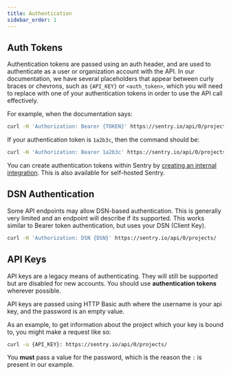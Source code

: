 ```yaml
---
title: Authentication
sidebar_order: 1
---
```


## Auth Tokens

Authentication tokens are passed using an auth header, and are used to authenticate as a user or organization account with the API. In our documentation, we have several placeholders that appear between curly braces or chevrons, such as `{API_KEY}` or `<auth_token>`, which you will need to replace with one of your authentication tokens in order to use the API call effectively. 


For example, when the documentation says:

```bash
curl -H 'Authorization: Bearer {TOKEN}' https://sentry.io/api/0/projects/
```

If your authentication token is `1a2b3c`, then the command should be:
```bash
curl -H 'Authorization: Bearer 1a2b3c' https://sentry.io/api/0/projects/
```
You can create authentication tokens within Sentry by [creating an internal integration](https://docs.sentry.io/product/integrations/integration-platform/#internal-integrations). This is also available for self-hosted Sentry.

## DSN Authentication

Some API endpoints may allow DSN-based authentication. This is generally very limited and an endpoint will describe if its supported. This works similar to Bearer token authentication, but uses your DSN (Client Key).

```bash
curl -H 'Authorization: DSN {DSN}' https://sentry.io/api/0/projects/
```

## API Keys

<Alert level="warning" title="Note">

API keys are a legacy means of authenticating. They will still be supported but are disabled for new accounts. You should use **authentication tokens** wherever possible.

</Alert>

API keys are passed using HTTP Basic auth where the username is your api key, and the password is an empty value.

As an example, to get information about the project which your key is bound to, you might make a request like so:

```bash
curl -u {API_KEY}: https://sentry.io/api/0/projects/
```

<Note>

You **must** pass a value for the password, which is the reason the `:` is present in our example.

</Note>
